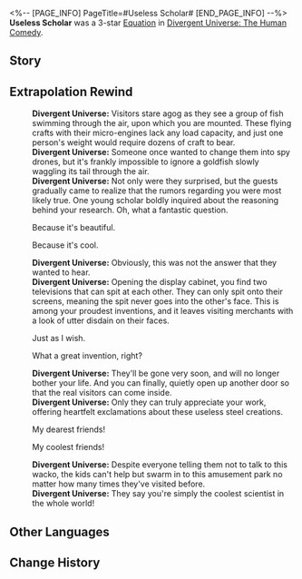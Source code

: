 <%-- [PAGE_INFO]
PageTitle=#Useless Scholar#
[END_PAGE_INFO] --%>
{{Removed|Equation}}
{{Equation Infobox
|period   = The Human Comedy
|rarity   = 3
|path1    = Erudition*7
|path2    = Elation*5
|effect   = After the team uses a total of {{Color|h|6}} Ultimate(s) while not under the Overclock effect, gains Overclock: After attacking with an Ultimate, deals {{Extra Effect|Aftertaste|60000003}} DMG equal to {{Color|h|100%}} of the attacker's ATK {{Color|h|3}} time(s). After using an Ultimate, this status will end. The first character in the team lineup activates their Ultimate, Charges {{Extra Effect|Brain in a Vat|61000044}} to {{Color|h|200%}}, and uses Ultimate {{Color|h|3}} times before the status ends on them.
|mentions = 
}}
'''Useless Scholar''' was a 3-star [[Divergent Universe: The Human Comedy/Equations|Equation]] in [[Divergent Universe: The Human Comedy]].

==Story==
{{Description|People are far too obsessed with the allure of knowledge, using it to erect towering walls and fences, locking themselves away in such absurd prisons. They place wisdom, wealth, and power onto scales of value, attempting to measure the universe's truth with humanity's standards, like a comical farce.<br /><br />You craft pencils that weave tales, capable of telling a grand tale of heroes defeating doomsday beasts with just a few of them. You forge cleaning machines that can dance, but just when their graceful waltz takes off, the floor is strewn with dust yet again.<br /><br />They are angry, spouting that this is the worst invention, and that knowledge should usher in prosperity and the future. But you know that knowledge is nothing more than clay in the hands of children &mdash; no matter how grotesque or pretty they knead it, as long as it puts a smile on people's faces, all effortful endeavors will reap their just rewards.}}
<!--
==Gameplay Notes==
* 
-->
==Extrapolation Rewind==
{{Dialogue Start}}
:'''Divergent Universe:''' Visitors stare agog as they see a group of fish swimming through the air, upon which you are mounted. These flying crafts with their micro-engines lack any load capacity, and just one person's weight would require dozens of craft to bear.
:'''Divergent Universe:''' Someone once wanted to change them into spy drones, but it's frankly impossible to ignore a goldfish slowly waggling its tail through the air.
:'''Divergent Universe:''' Not only were they surprised, but the guests gradually came to realize that the rumors regarding you were most likely true. One young scholar boldly inquired about the reasoning behind your research. Oh, what a fantastic question.
:{{DIcon|Arrow}} Because it's beautiful.
:{{DIcon|Arrow}} Because it's cool.
:'''Divergent Universe:''' Obviously, this was not the answer that they wanted to hear.
:'''Divergent Universe:''' Opening the display cabinet, you find two televisions that can spit at each other. They can only spit onto their screens, meaning the spit never goes into the other's face. This is among your proudest inventions, and it leaves visiting merchants with a look of utter disdain on their faces.
:{{DIcon|Arrow}} Just as I wish.
:{{DIcon|Arrow}} What a great invention, right?
:'''Divergent Universe:''' They'll be gone very soon, and will no longer bother your life. And you can finally, quietly open up another door so that the real visitors can come inside.
:'''Divergent Universe:''' Only they can truly appreciate your work, offering heartfelt exclamations about these useless steel creations.
:{{DIcon|Arrow}} My dearest friends!
:{{DIcon|Arrow}} My coolest friends!
:'''Divergent Universe:''' Despite everyone telling them not to talk to this wacko, the kids can't help but swarm in to this amusement park no matter how many times they've visited before.
:'''Divergent Universe:''' They say you're simply the coolest scientist in the whole world!
{{Dialogue End}}

==Other Languages==
{{Other Languages
|en   = Useless Scholar
|zhs  = 无用学者
|zht  = 無用學者
|ja   = {{Rubi|無用|むよう}}の{{Rubi|学者|がくしゃ}}
|ko   = 쓸모없는 학자
|es   = Erudito inútil
|fr   = Érudit inutile
|ru   = Бесполезный учёный
|th   = นักวิชาการที่ไร้ค่า
|vi   = Học Giả Vô Dụng
|de   = Nutzloser Gelehrter
|id   = Useless Scholar
|pt   = Erudito Inútil
}}

==Change History==
{{Change History|2.3}}